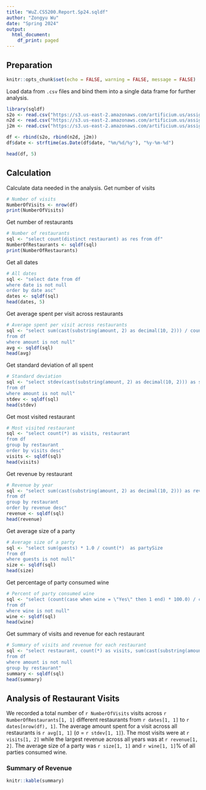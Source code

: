 ```yaml
---
title: "WuZ.CS5200.Report.Sp24.sqldf"
author: "Zongyu Wu"
date: "Spring 2024"
output:
  html_document:
    df_print: paged
---
```


## Preparation
```r
knitr::opts_chunk$set(echo = FALSE, warning = FALSE, message = FALSE)
```
Load data from `.csv` files and bind them into a single data frame for further analysis.

```r
library(sqldf)
s2o <- read.csv("https://s3.us-east-2.amazonaws.com/artificium.us/assignments/80.xml/a-80-305/gen-xml/synthsalestxns-Sep2Oct.csv")
n2d <- read.csv("https://s3.us-east-2.amazonaws.com/artificium.us/assignments/80.xml/a-80-305/gen-xml/synthsalestxns-Nov2Dec.csv")
j2m <- read.csv("https://s3.us-east-2.amazonaws.com/artificium.us/assignments/80.xml/a-80-305/gen-xml/synthsalestxns-Jan2Mar.csv")

df <- rbind(s2o, rbind(n2d, j2m))
df$date <- strftime(as.Date(df$date, "%m/%d/%y"), "%y-%m-%d")

head(df, 5)
```

## Calculation

Calculate data needed in the analysis.
Get number of visits

```r
# Number of visits
NumberOfVisits <- nrow(df)
print(NumberOfVisits)
```
Get number of restaurants
```r
# Number of restaurants
sql <- "select count(distinct restaurant) as res from df"
NumberOfRestaurants <- sqldf(sql)
print(NumberOfRestaurants)
```
Get all dates
```r
# All dates
sql <- "select date from df 
where date is not null 
order by date asc"
dates <- sqldf(sql)
head(dates, 5)
```
Get average spent per visit across restaurants
```r
# Average spent per visit across restaurants
sql <- "select sum(cast(substring(amount, 2) as decimal(10, 2))) / count(*) as avg
from df 
where amount is not null"
avg <- sqldf(sql)
head(avg)
```
Get standard deviation of all spent
```r
# Standard deviation
sql <- "select stdev(cast(substring(amount, 2) as decimal(10, 2))) as stdev
from df 
where amount is not null"
stdev <- sqldf(sql)
head(stdev)
```
Get most visited restaurant
```r
# Most visited restaurant
sql <- "select count(*) as visits, restaurant
from df 
group by restaurant
order by visits desc"
visits <- sqldf(sql)
head(visits)
```
Get revenue by restaurant
```r
# Revenue by year
sql <- "select sum(cast(substring(amount, 2) as decimal(10, 2))) as revenue, restaurant
from df 
group by restaurant
order by revenue desc"
revenue <- sqldf(sql)
head(revenue)
```
Get average size of a party 
```r
# Average size of a party 
sql <- "select sum(guests) * 1.0 / count(*)  as partySize
from df 
where guests is not null"
size <- sqldf(sql)
head(size)
```
Get percentage of party consumed wine
```r
# Percent of party consumed wine
sql <- "select (count(case when wine = \"Yes\" then 1 end) * 100.0) / count(wine) as percent
from df
where wine is not null"
wine <- sqldf(sql)
head(wine)
```
Get summary of visits and revenue for each restaurant
```r
# Summary of visits and revenue for each restaurant
sql <- "select restaurant, count(*) as visits, sum(cast(substring(amount, 2) as decimal(10, 2))) * 1.0 / count(*) as avgRevenue
from df
where amount is not null
group by restaurant"
summary <- sqldf(sql)
head(summary)
```

## Analysis of Restaurant Visits

We recorded a total number of `r NumberOfVisits` visits across `r NumberOfRestaurants[1, 1]` different restaurants from `r dates[1, 1]` to `r dates[nrow(df), 1]`. The average amount spent for a visit across all restaurants is `r avg[1, 1]` (σ = `r stdev[1, 1]`). The most visits were at `r visits[1, 2]` while the largest revenue across all years was at `r revenue[1, 2]`. The average size of a party was `r size[1, 1]` and `r wine[1, 1]`% of all parties consumed wine.

### Summary of Revenue
```r
knitr::kable(summary)
```
